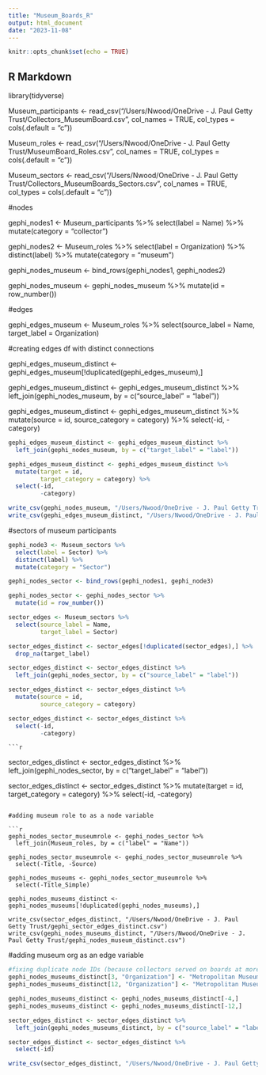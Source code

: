 ---
title: "Museum_Boards_R"
output: html_document
date: "2023-11-08"
---

```{r setup, include=FALSE}
knitr::opts_chunk$set(echo = TRUE)
```

## R Markdown

library(tidyverse)


Museum_participants <- read_csv("/Users/Nwood/OneDrive - J. Paul Getty Trust/Collectors_MuseumBoard.csv", col_names = TRUE, col_types = cols(.default = "c"))

Museum_roles <- read_csv("/Users/Nwood/OneDrive - J. Paul Getty Trust/MuseumBoard_Roles.csv", col_names = TRUE, col_types = cols(.default = "c"))

Museum_sectors <- read_csv("/Users/Nwood/OneDrive - J. Paul Getty Trust/Collectors_MuseumBoards_Sectors.csv", col_names = TRUE, col_types = cols(.default = "c"))

#nodes

gephi_nodes1 <- Museum_participants %>%
  select(label = Name) %>%
  mutate(category = "collector")

gephi_nodes2 <- Museum_roles %>%
  select(label = Organization) %>%
  distinct(label) %>%
  mutate(category = "museum")
  
gephi_nodes_museum <- bind_rows(gephi_nodes1, gephi_nodes2)

gephi_nodes_museum <- gephi_nodes_museum %>%
  mutate(id = row_number())

#edges

gephi_edges_museum <- Museum_roles %>%
  select(source_label = Name,
  target_label = Organization)

#creating edges df with distinct connections

gephi_edges_museum_distinct <- gephi_edges_museum[!duplicated(gephi_edges_museum),]

gephi_edges_museum_distinct <- gephi_edges_museum_distinct %>%
  left_join(gephi_nodes_museum, by = c("source_label" = "label"))
  
gephi_edges_museum_distinct <- gephi_edges_museum_distinct %>%
  mutate(source = id,
    source_category = category) %>%
  select(-id,
    -category)
    
```{r}
gephi_edges_museum_distinct <- gephi_edges_museum_distinct %>%
  left_join(gephi_nodes_museum, by = c("target_label" = "label"))
```

```{r}
gephi_edges_museum_distinct <- gephi_edges_museum_distinct %>%
  mutate(target = id,
         target_category = category) %>%
  select(-id,
         -category)
```

```{r}
write_csv(gephi_nodes_museum, "/Users/Nwood/OneDrive - J. Paul Getty Trust/gephi_nodes_museum.csv")
write_csv(gephi_edges_museum_distinct, "/Users/Nwood/OneDrive - J. Paul Getty Trust/gephi_edges_museum_distinct.csv")
```

#sectors of museum participants

```{r}
gephi_node3 <- Museum_sectors %>%
  select(label = Sector) %>%
  distinct(label) %>%
  mutate(category = "Sector")
```

```{r}
gephi_nodes_sector <- bind_rows(gephi_nodes1, gephi_node3)
```

```{r}
gephi_nodes_sector <- gephi_nodes_sector %>%
  mutate(id = row_number())
```

```{r}
sector_edges <- Museum_sectors %>%
  select(source_label = Name,
         target_label = Sector)

sector_edges_distinct <- sector_edges[!duplicated(sector_edges),] %>%
  drop_na(target_label)
```

```{r}
sector_edges_distinct <- sector_edges_distinct %>%
  left_join(gephi_nodes_sector, by = c("source_label" = "label"))
```

```{r}
sector_edges_distinct <- sector_edges_distinct %>%
  mutate(source = id, 
         source_category = category)
```

```{r}
sector_edges_distinct <- sector_edges_distinct %>%
  select(-id,
         -category)
```

    ```{r}
sector_edges_distinct <- sector_edges_distinct %>%
      left_join(gephi_nodes_sector, by = c("target_label" = "label"))
    
sector_edges_distinct <- sector_edges_distinct %>%
  mutate(target = id,
         target_category = category) %>%
  select(-id,
         -category)
```

#adding museum role to as a node variable 

```{r}
gephi_nodes_sector_museumrole <- gephi_nodes_sector %>%
  left_join(Museum_roles, by = c("label" = "Name"))

gephi_nodes_sector_museumrole <- gephi_nodes_sector_museumrole %>%
  select(-Title, -Source)

gephi_nodes_museums <- gephi_nodes_sector_museumrole %>%
  select(-Title_Simple)

gephi_nodes_museums_distinct <- gephi_nodes_museums[!duplicated(gephi_nodes_museums),]

write_csv(sector_edges_distinct, "/Users/Nwood/OneDrive - J. Paul Getty Trust/gephi_sector_edges_distinct.csv")
write_csv(gephi_nodes_museums_distinct, "/Users/Nwood/OneDrive - J. Paul Getty Trust/gephi_nodes_museum_distinct.csv")
```

#adding museum org as an edge variable

```{r}
#fixing duplicate node IDs (because collectors served on boards at more than 1 museum)
gephi_nodes_museums_distinct[3, "Organization"] <- "Metropolitan Museum of Art and Brooklyn Museum of Art"
gephi_nodes_museums_distinct[12, "Organization"] <- "Metropolitan Museum of Art and Brooklyn Museum of Art"

gephi_nodes_museums_distinct <- gephi_nodes_museums_distinct[-4,]
gephi_nodes_museums_distinct <- gephi_nodes_museums_distinct[-12,]
```

```{r}
sector_edges_distinct <- sector_edges_distinct %>%
  left_join(gephi_nodes_museums_distinct, by = c("source_label" = "label"))

sector_edges_distinct <- sector_edges_distinct %>%
  select(-id)

write_csv(sector_edges_distinct, "/Users/Nwood/OneDrive - J. Paul Getty Trust/gephi_sector_museum_edges_distinct.csv")
```

